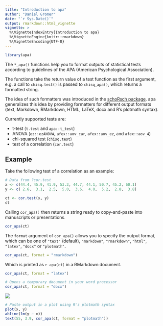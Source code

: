 ```yaml
---
title: "Introduction to apa"
author: "Daniel Gromer"
date: "`r Sys.Date()`"
output: rmarkdown::html_vignette
vignette: >
  %\VignetteIndexEntry{Introduction to apa}
  %\VignetteEngine{knitr::rmarkdown}
  %\VignetteEncoding{UTF-8}
---
```


```r
library(apa)
```

The `*_apa()` functions help you to format outputs of statistical tests according to guidelines of the APA (American Psychological Association).

The functions take the return value of a test function as the first argument, e.g. a call to `chisq.test()` is passed to `chisq_apa()`, which returns a formatted string.

The idea of such formatters was introduced in the [schoRsch package](https://cran.r-project.org/package=schoRsch/). apa generalizes this idea by providing formatters for different output formats (text, Markdown, RMarkdown, HTML, LaTeX, docx and R's plotmath syntax).

Currently supported tests are:

-   t-test (`t.test` and `apa::t_test`)
-   ANOVA (`ez::ezANOVA`, `afex::aov_car`, `afex::aov_ez`, and `afex::aov_4`)
-   chi-squared test (`chisq.test`)
-   test of a correlation (`cor.test`)

## Example

Take the following test of a correlation as an example:

```r
# Data from ?cor.test
x <- c(44.4, 45.9, 41.9, 53.3, 44.7, 44.1, 50.7, 45.2, 60.1)
y <- c( 2.6,  3.1,  2.5,  5.0,  3.6,  4.0,  5.2,  2.8,  3.8)

ct <- cor.test(x, y)
ct
```

Calling `cor_apa()` then returns a string ready to copy-and-paste into manuscripts or presentations.

```r
cor_apa(ct)
```

The `format` argument of `cor_apa()` allows you to specify the output format, which can be one of `"text"` (default), `"markdown"`, `"rmarkdown"`, `"html"`, `"latex"`, `"docx"` or `"plotmath"`.

```r
cor_apa(ct, format = "rmarkdown")
```

Which is printed as `r apa(ct)` in a RMarkdown document.

```r
cor_apa(ct, format = "latex")
```

```r
# Opens a temporary document in your word processor
cor_apa(ct, format = "docx")
```

![](cor_apa_docx.png)

```r
# Paste output in a plot using R's plotmath syntax
plot(x, y)
abline(lm(y ~ x))
text(55, 3.9, cor_apa(ct, format = "plotmath"))
```
